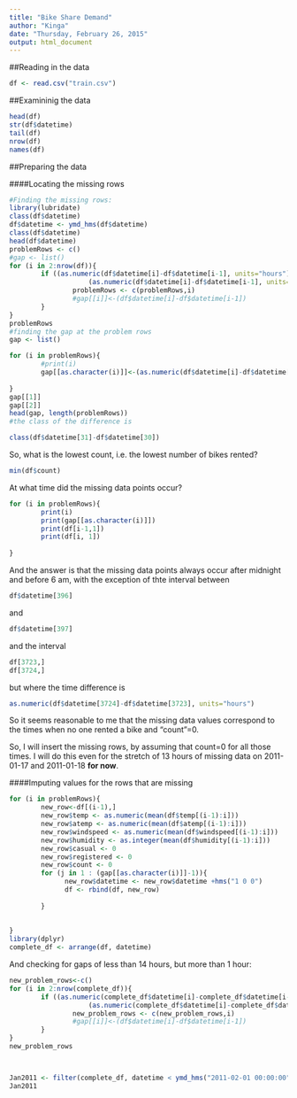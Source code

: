 ```yaml
---
title: "Bike Share Demand"
author: "Kinga"
date: "Thursday, February 26, 2015"
output: html_document
---
```

##Reading in the data

```r
df <- read.csv("train.csv")
```


##Examininig the data

```r
head(df)
str(df$datetime)
tail(df)
nrow(df)
names(df)
```

##Preparing the data

####Locating the missing rows


```r
#Finding the missing rows:
library(lubridate)
class(df$datetime)
df$datetime <- ymd_hms(df$datetime)
class(df$datetime)
head(df$datetime)
problemRows <- c()
#gap <- list()
for (i in 2:nrow(df)){
        if ((as.numeric(df$datetime[i]-df$datetime[i-1], units="hours")>1) & 
                    (as.numeric(df$datetime[i]-df$datetime[i-1], units="hours")< 14)) {
                problemRows <- c(problemRows,i)
                #gap[[i]]<-(df$datetime[i]-df$datetime[i-1])
        }
}
problemRows
#finding the gap at the problem rows
gap <- list()

for (i in problemRows){
        #print(i)
        gap[[as.character(i)]]<-(as.numeric(df$datetime[i]-df$datetime[i-1], units="hours"))
        
}
gap[[1]]
gap[[2]]
head(gap, length(problemRows))
#the class of the difference is

class(df$datetime[31]-df$datetime[30])
```
So, what is the lowest count, i.e. the lowest number of bikes rented?

```r
min(df$count)
```


At what time did the missing data points occur?

```r
for (i in problemRows){
        print(i)
        print(gap[[as.character(i)]])
        print(df[i-1,1])
        print(df[i, 1])
        
}

```

And the answer is that the missing data points always occur after midnight and before 6 am, with the exception of thte interval between 

```r
df$datetime[396]
```

and 

```r
df$datetime[397]


```

and the interval 

```r
df[3723,]
df[3724,]

```

but where the time difference is

```r
as.numeric(df$datetime[3724]-df$datetime[3723], units="hours")

```


So it seems reasonable to me that the missing data values correspond to the times when 
no one rented a bike and "count"=0.

So, I will insert the missing rows, by assuming that count=0 for all those times.
I will do this even for the stretch of 13 hours of missing data on 2011-01-17 and 
2011-01-18 **for now**.  

####Imputing values for the rows that are missing


```r
for (i in problemRows){
        new_row<-df[(i-1),]
        new_row$temp <- as.numeric(mean(df$temp[(i-1):i]))
        new_row$atemp <- as.numeric(mean(df$atemp[(i-1):i]))
        new_row$windspeed <- as.numeric(mean(df$windspeed[(i-1):i]))
        new_row$humidity <- as.integer(mean(df$humidity[(i-1):i]))
        new_row$casual <- 0
        new_row$registered <- 0
        new_row$count <- 0
        for (j in 1 : (gap[[as.character(i)]]-1)){
              new_row$datetime <- new_row$datetime +hms("1 0 0") 
              df <- rbind(df, new_row)
              
        }
        
        
}
library(dplyr)
complete_df <- arrange(df, datetime)

```





And checking for gaps of less than 14 hours, but more than 1 hour:

```r
new_problem_rows<-c()
for (i in 2:nrow(complete_df)){
        if ((as.numeric(complete_df$datetime[i]-complete_df$datetime[i-1], units="hours")>1) & 
                    (as.numeric(complete_df$datetime[i]-complete_df$datetime[i-1], units="hours")< 14)) {
                new_problem_rows <- c(new_problem_rows,i)
                #gap[[i]]<-(df$datetime[i]-df$datetime[i-1])
        }
}
new_problem_rows




```

```r
Jan2011 <- filter(complete_df, datetime < ymd_hms("2011-02-01 00:00:00"))
Jan2011

```


